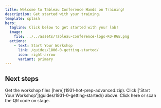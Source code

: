 ```yaml
---
title: Welcome to Tableau Conference Hands on Training!
description: Get started with your training.
template: splash
hero:
  tagline: Click below to get started with your lab!
  image:
    file: ../../assets/Tableau-Conference-logo-KO-RGB.png
  actions:
    - text: Start Your Workshop
      link: /guides/1806-0-getting-started/
      icon: right-arrow
      variant: primary
---
```



## Next steps

<CardGrid stagger>
	<Card title="Download Files" icon="document">
		Get the workshop files [here](1931-hot-prep-advanced.zip).
	</Card>
	<Card title="Open the Manual" icon="open-book">
		Click ['Start Your Workshop'](guides/1931-0-getting-started/) above.
	</Card>
	<Card title="Fill out the workshop survey" icon="magnifier">
		Click here or scan the QR code on stage.
	</Card>
</CardGrid>
